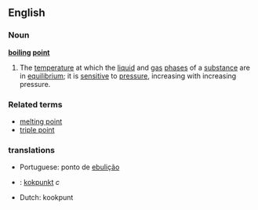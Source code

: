 ==English==
===Noun===
{{wikipedia}}
'''[[boiling]] [[point]]'''
#{{physics}} The [[temperature]] at which the [[liquid]] and [[gas]] [[phase]]s of a [[substance]] are in [[equilibrium]]; it is [[sensitive]] to [[pressure]], increasing with increasing pressure.

===Related terms===
*[[melting point]]
*[[triple point]]

===translations===
*Portuguese: ponto de [[ebulição]]
*{{sv}}: [[kokpunkt]] ''c''
*Dutch: kookpunt